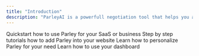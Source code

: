 ```yaml
---
title: "Introduction"
description: "ParleyAI is a powerfull negotiation tool that helps you and your customer to deal with the price, and gain more sales."
---
```


<CardGroup cols={2}>
  <Card title="Quickstart" icon="rocket-launch">
    Quickstart how to use Parley for your SaaS or business
  </Card>
  <Card title="Installation" icon="download">
    Step by step tutorials how to add Parley into your website
  </Card>
  <Card title="Chat" icon="thought-bubble">
    Learn how to personalize Parley for your need
  </Card>
  <Card title="Dashboard" icon="block-brick">
    Learn how to use your dashboard
  </Card>
</CardGroup>